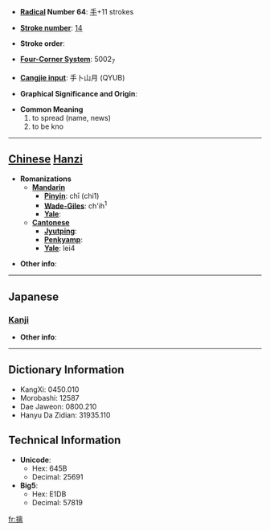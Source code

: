 * '''[[Wiktionary:Chinese radical index| Radical]] Number 64''': [[Wiktionary:Chinese radical index 手|手]]+11 strokes

* '''[[Wiktionary:Chinese total strokes index|Stroke number]]''': [[Wiktionary:Chinese total strokes index 14|14]]

* '''Stroke order''': 

* '''[[Wiktionary:Chinese four corner index|Four-Corner System]]''': 5002<sub>7</sub>

* '''[[Wiktionary:Chinese Cangjie index|Cangjie input]]''': 手卜山月 (QYUB)

* '''Graphical Significance and Origin''': 

* '''Common Meaning'''
*#to spread (name, news)
*# to be kno


----

== [[Chinese]] [[Hanzi]] ==

* '''Romanizations'''
** '''[[Mandarin]]'''
*** '''[[Pinyin]]''': chī (chi1)
*** '''[[Wade-Giles]]''': ch'ih<sup>1</sup>
*** '''[[Yale]]''': 
** '''[[Cantonese]]'''
*** '''[[Jyutping]]''':
*** '''[[Penkyamp]]''': 
*** '''[[Yale]]''': lei4

* '''Other info''': 

----

==Japanese==
===[[Kanji]]===
{{kanji|on readings=[[ち]] (chi), [[り]] (ri)|kun readings=[[しく]] (shiku), [[のべる]] (noberu)}}

* '''Other info''':  

----

== Dictionary Information ==

* KangXi: 0450.010
* Morobashi: 12587
* Dae Jaweon: 0800.210
* Hanyu Da Zidian: 31935.110

== Technical Information ==

* '''Unicode''':
** Hex: 645B
** Decimal: 25691
* '''Big5''':
** Hex: E1DB
** Decimal: 57819

[[fr:摛]]